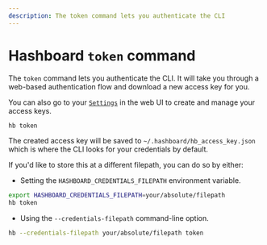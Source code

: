 ```yaml
---
description: The token command lets you authenticate the CLI
---
```


# Hashboard `token` command

The `token` command lets you authenticate the CLI. It will take you through a web-based authentication flow and download a new access key for you.

You can also go to your [`Settings`](https://hashboard.com/app/p/settings#access_keys) in the web UI to create and manage your access keys.

```bash copy
hb token
```

The created access key will be saved to `~/.hashboard/hb_access_key.json` which is where the CLI looks for your credentials by default.

If you'd like to store this at a different filepath, you can do so by either:

- Setting the `HASHBOARD_CREDENTIALS_FILEPATH` environment variable.
```bash copy
export HASHBOARD_CREDENTIALS_FILEPATH=your/absolute/filepath
hb token
```

- Using the `--credentials-filepath` command-line option.
```bash copy
hb --credentials-filepath your/absolute/filepath token
```

